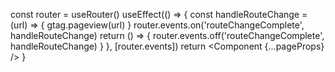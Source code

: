 
  const router = useRouter()
  useEffect(() => {
    const handleRouteChange = (url) => {
      gtag.pageview(url)
    }
    router.events.on('routeChangeComplete', handleRouteChange)
    return () => {
      router.events.off('routeChangeComplete', handleRouteChange)
    }
  }, [router.events])
  return <Component {...pageProps} /> }